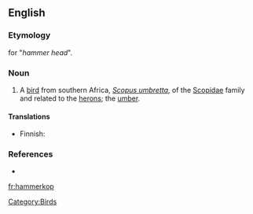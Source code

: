 ==English==

===Etymology===
{{etyl|af}} for "''hammer head''".

===Noun===
{{en-noun}}

# A [[bird]] from southern Africa, ''[[Scopus umbretta]]'', of the [[Scopidae]] family and related to the [[heron]]s; the [[umber]].

====Translations====
{{trans-top|''Scopus umbretta''}}
*Finnish: {{t-|fi|varjohaikara}}
{{trans-mid}}
{{trans-bottom}}

===References===
*{{R:1913}}

[[Category:Birds]]

[[fr:hammerkop]]